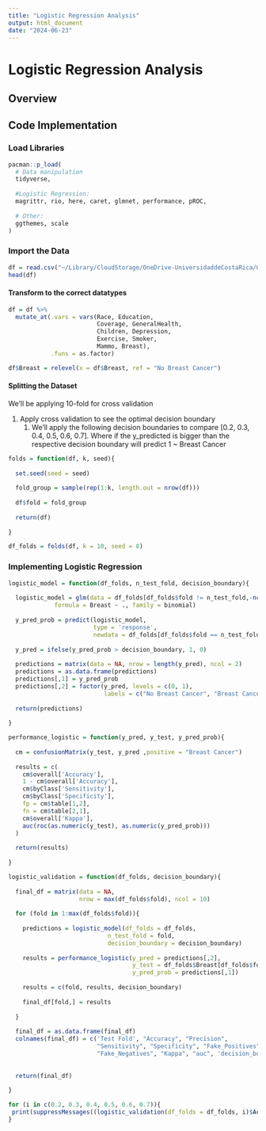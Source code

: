 ```yaml
---
title: "Logistic Regression Analysis"
output: html_document
date: "2024-06-23"
---
```


# Logistic Regression Analysis

## Overview

## Code Implementation

### Load Libraries

```r
pacman::p_load(
  # Data manipulation
  tidyverse,
  
  #Logistic Regression:
  magrittr, rio, here, caret, glmnet, performance, pROC,
  
  # Other:
  ggthemes, scale
)
```

### Import the Data

```r
df = read.csv("~/Library/CloudStorage/OneDrive-UniversidaddeCostaRica/GitHub/Predicción_Cancer/data/processed/data.csv")[,-c(1,2)]
head(df)
```

#### Transform to the correct datatypes

```r
df = df %>% 
  mutate_at(.vars = vars(Race, Education, 
                         Coverage, GeneralHealth, 
                         Children, Depression,
                         Exercise, Smoker,
                         Mammo, Breast), 
            .funs = as.factor)

df$Breast = relevel(x = df$Breast, ref = "No Breast Cancer")
```

#### Splitting the Dataset

We'll be applying 10-fold for cross validation

1.  Apply cross validation to see the optimal decision boundary
    1.  We'll apply the following decision boundaries to compare [0.2, 0.3, 0.4, 0.5, 0.6, 0.7]. Where if the y_predicted is bigger than the respective decision boundary will predict 1 \~ Breast Cancer

```r
folds = function(df, k, seed){
  
  set.seed(seed = seed)
  
  fold_group = sample(rep(1:k, length.out = nrow(df)))
  
  df$fold = fold_group
  
  return(df)
  
}
```

```r
df_folds = folds(df, k = 10, seed = 8)
```

### Implementing Logistic Regression

```r
logistic_model = function(df_folds, n_test_fold, decision_boundary){
  
  logistic_model = glm(data = df_folds[df_folds$fold != n_test_fold,-ncol(df_folds)],
             formula = Breast ~ ., family = binomial)
  
  y_pred_prob = predict(logistic_model, 
                        type = 'response', 
                        newdata = df_folds[df_folds$fold == n_test_fold,-ncol(df_folds)])
  
  y_pred = ifelse(y_pred_prob > decision_boundary, 1, 0)
  
  predictions = matrix(data = NA, nrow = length(y_pred), ncol = 2)
  predictions = as.data.frame(predictions)
  predictions[,1] = y_pred_prob
  predictions[,2] = factor(y_pred, levels = c(0, 1), 
                           labels = c("No Breast Cancer", "Breast Cancer"))
  
  return(predictions)
  
}
```

```r
performance_logistic = function(y_pred, y_test, y_pred_prob){
  
  cm = confusionMatrix(y_test, y_pred ,positive = "Breast Cancer")
  
  results = c(
    cm$overall['Accuracy'],
    1 - cm$overall['Accuracy'], 
    cm$byClass['Sensitivity'], 
    cm$byClass['Specificity'],
    fp = cm$table[1,2], 
    fn = cm$table[2,1], 
    cm$overall['Kappa'],
    auc(roc(as.numeric(y_test), as.numeric(y_pred_prob)))
  )
  
  return(results)
  
}
```

```r
logistic_validation = function(df_folds, decision_boundary){
  
  final_df = matrix(data = NA,
                    nrow = max(df_folds$fold), ncol = 10)
  
  for (fold in 1:max(df_folds$fold)){
    
    predictions = logistic_model(df_folds = df_folds, 
                            n_test_fold = fold, 
                            decision_boundary = decision_boundary)
    
    results = performance_logistic(y_pred = predictions[,2], 
                                   y_test = df_folds$Breast[df_folds$fold == fold],
                                   y_pred_prob = predictions[,1])
    
    results = c(fold, results, decision_boundary)
    
    final_df[fold,] = results
  
  }
  
  final_df = as.data.frame(final_df)
  colnames(final_df) = c('Test Fold', "Accuracy", "Precision",
                         "Sensitivity", "Specificity", "Fake_Positives",
                         "Fake_Negatives", "Kappa", "auc", 'decision_boundary')
  
  
  return(final_df)
  
}
```

```r
for (i in c(0.2, 0.3, 0.4, 0.5, 0.6, 0.7)){
 print(suppressMessages((logistic_validation(df_folds = df_folds, i)$Accuracy)))
}
```

